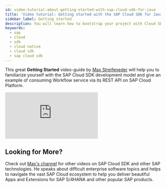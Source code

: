 ```yaml
---
id: video-tutorial-about-getting-started-with-sap-cloud-sdk-for-java
title: 'Video tutorial: Getting started with the SAP Cloud SDK for Java'
sidebar_label: Getting started
description: You will learn how to bootstrap your project with Cloud SDK for Java and learn about consuming Workflow service via its REST API on SAP Cloud Platform
keywords:
  - sap
  - cloud
  - sdk
  - cloud native
  - cloud sdk
  - sap cloud sdk
---
```


This great **Getting Started** video-guide by [Max Streifeneder](https://www.youtube.com/channel/UCkzNZP9fzLxRyhnGT2ziSRw) will help you to familiarize yourself with the SAP Cloud SDK development model and give an example of consuming Workflow service via its REST API on SAP Cloud Platform.

<div class="sdk-video-container">

<iframe
  class="sdk-video"
  src="https://www.youtube.com/embed/ug2UcXK2lH4"
  frameborder="0"
  allow="accelerometer; autoplay; encrypted-media; gyroscope; picture-in-picture"
  allowfullscreen
></iframe>

</div>

## Looking for More?

Check out [Max's channel](https://www.youtube.com/channel/UCkzNZP9fzLxRyhnGT2ziSRw) for other videos on SAP Cloud SDK and other SAP technologies.
He speaks about difficult enterprise software topics and helps to navigate the vast SAP Cloud ecosystem to help you deliver beautiful Apps and Extensions for SAP S/4HANA and other popular SAP products.
